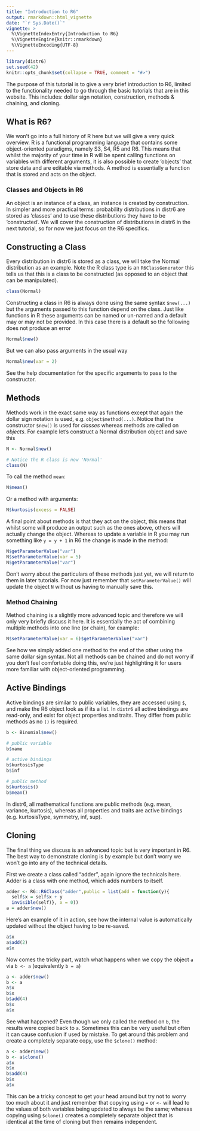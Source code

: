 ```yaml
---
title: "Introduction to R6"
output: rmarkdown::html_vignette
date: "`r Sys.Date()`"
vignette: >
  %\VignetteIndexEntry{Introduction to R6}
  %\VignetteEngine{knitr::rmarkdown}
  %\VignetteEncoding{UTF-8}
---
```


```r
library(distr6)
set.seed(42)
knitr::opts_chunk$set(collapse = TRUE, comment = "#>")
```

The purpose of this tutorial is to give a very brief introduction to R6, limited to the functionality needed to go through the basic tutorials that are in this website. This includes: dollar sign notation, construction, methods & chaining, and cloning.


## What is R6?

We won't go into a full history of R here but we will give a very quick overview. R is a functional programming language that contains some object-oriented paradigms, namely S3, S4, R5 and R6. This means that whilst the majority of your time in R will be spent calling functions on variables with different arguments, it is also possible to create 'objects' that store data and are editable via methods. A method is essentially a function that is stored and acts on the object.

### Classes and Objects in R6

An object is an instance of a class, an instance is created by construction. In simpler and more practical terms: probability distributions in distr6 are stored as 'classes' and to use these distributions they have to be 'constructed'. We will cover the construction of distributions in distr6 in the next tutorial, so for now we just focus on the R6 specifics.

## Constructing a Class

Every distribution in distr6 is stored as a class, we will take the Normal distribution as an example. Note the R class type is an `R6ClassGenerator` this tells us that this is a class to be constructed (as opposed to an object that can be manipulated).
```r
class(Normal)
```

Constructing a class in R6 is always done using the same syntax `$new(...)` but the arguments passed to this function depend on the class. Just like functions in R these arguments can be named or un-named and a default may or may not be provided. In this case there is a default so the following does not produce an error
```r
Normal$new()
```

But we can also pass arguments in the usual way
```r
Normal$new(var = 2)
```
See the help documentation for the specific arguments to pass to the constructor.

## Methods

Methods work in the exact same way as functions except that again the dollar sign notation is used, e.g. `object$method(...)`. Notice that the constructor `$new()` is used for *classes* whereas methods are called on *objects*. For example let's construct a Normal distribution object and save this 
```r
N <- Normal$new()

# Notice the R class is now 'Normal'
class(N)
```

To call the method `mean`:
```r
N$mean()
```
Or a method with arguments:
```r
N$kurtosis(excess = FALSE)
```

A final point about methods is that they act on the object, this means that whilst some will produce an output such as the ones above, others will actually change the object. Whereas to update a variable in R you may run something like `y = y + 1` in R6 the change is made in the method:
```r
N$getParameterValue("var")
N$setParameterValue(var = 5)
N$getParameterValue("var")
```
Don't worry about the particulars of these methods just yet, we will return to them in later tutorials. For now just remember that `setParameterValue()` will update the object `N` without us having to manually save this.

### Method Chaining

Method chaining is a slightly more advanced topic and therefore we will only very briefly discuss it here. It is essentially the act of combining multiple methods into one line (or chain), for example:
```r
N$setParameterValue(var = 6)$getParameterValue("var")
```
See how we simply added one method to the end of the other using the same dollar sign syntax. Not all methods can be chained and do not worry if you don't feel comfortable doing this, we're just highlighting it for users more familiar with object-oriented programming.

## Active Bindings

Active bindings are similar to public variables, they are accessed using `$`, and make the R6 object
look as if its a list. In `distr6` all active bindings are read-only, and exist for object properties
and traits. They differ from public methods as no `()` is required.

```r
b <- Binomial$new()

# public variable
b$name

# active bindings
b$kurtosisType
b$inf

# public method
b$kurtosis()
b$mean()
```

In distr6, all mathematical functions are public methods (e.g. mean, variance, kurtosis), whereas
all properties and traits are active bindings (e.g. kurtosisType, symmetry, inf, sup).

## Cloning

The final thing we discuss is an advanced topic but is very important in R6. The best way to demonstrate cloning is by example but don't worry we won't go into any of the technical details.

First we create a class called "adder", again ignore the technicals here. Adder is a class with one method, which adds numbers to itself. 
```r
adder <- R6::R6Class("adder",public = list(add = function(y){
  self$x = self$x + y
  invisible(self)}, x = 0))
a = adder$new()
```

Here's an example of it in action, see how the internal value is automatically updated without the object having to be re-saved.
```r
a$x
a$add(2)
a$x
```

Now comes the tricky part, watch what happens when we copy the object `a` via `b <- a` (equivalently `b = a`)
```r
a <- adder$new()
b <- a
a$x
b$x
b$add(4)
b$x
a$x
```

See what happened? Even though we only called the method on `b`, the results were copied back to `a`. Sometimes this can be very useful but often it can cause confusion if used by mistake. To get around this problem and create a completely separate copy, use the `$clone()` method:

```r
a <- adder$new()
b <- a$clone()
a$x
b$x
b$add(4)
b$x
a$x
```

This can be a tricky concept to get your head around but try not to worry too much about it and just remember that copying using `=` or `<-` will lead to the values of both variables being updated to always be the same; whereas copying using `$clone()` creates a completely separate object that is identical at the time of cloning but then remains independent.
